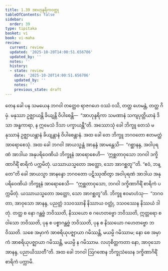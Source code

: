 ```yaml
---
title: 1.39 အာဟုန္ဒရိကဝတ္ထု
tableOfContents: false
sidebar:
  order: 39
type: tipitaka
basket: vi
book: vi-maha
review:
  current: review
  updated: '2025-10-20T14:00:51.656706'
  updated_by: ''
  notes: ''
  history:
  - state: review
    date: '2025-10-20T14:00:51.656706'
    updated_by: ''
    notes: ''
    previous_state: draft
---
```



<DynamicBreadcrumb />


<ReviewStatus review={frontmatter.review} showDetails={true} />

<HypothesisAnnotation frontmatter={frontmatter} />

<Division number="102" book="vi-maha" e="ch" v="3" p="110">

<Paragraph number="443" book="vi-maha">
တေန ခေါ ပန သမယေန ဘဂဝါ တတ္ထေဝ ရာဇဂဟေ ဝဿံ ဝသိ, တတ္ထ ဟေမန္တံ, တတ္ထ ဂိမှံ. မနုဿာ ဥဇ္ဈာယန္တိ ခိယျန္တိ ဝိပါစေန္တိ—  “အာဟုန္ဒရိကာ သမဏာနံ သကျပုတ္တိယာနံ ဒိသာ အန္ဓကာရာ, န ဣမေသံ ဒိသာ ပက္ခာယန္တီ”တိ. အဿောသုံ ခေါ ဘိက္ခူ တေသံ မနုဿာနံ ဥဇ္ဈာယန္တာနံ ခိယျန္တာနံ ဝိပါစေန္တာနံ. အထ ခေါ တေ ဘိက္ခူ ဘဂဝတော ဧတမတ္ထံ အာရောစေသုံ. အထ ခေါ ဘဂဝါ အာယသ္မန္တံ အာနန္ဒံ အာမန္တေသိ—  “ဂစ္ဆာနန္ဒ, အဝါပုရဏံ အာဒါယ အနုပရိဝေဏိယံ ဘိက္ခူနံ အာရောစေဟိ—  ‘ဣစ္ဆတာဝုသော ဘဂဝါ ဒက္ခိဏာဂိရိံ စာရိကံ ပက္ကမိတုံ. ယဿာယသ္မတော အတ္ထော, သော အာဂစ္ဆတူ’”တိ. “ဧဝံ, ဘန္တေ”တိ ခေါ အာယသ္မာ အာနန္ဒော ဘဂဝတော ပဋိဿုဏိတွာ အဝါပုရဏံ အာဒါယ အနုပရိဝေဏိယံ ဘိက္ခူနံ အာရောစေသိ—  “ဣစ္ဆတာဝုသော, ဘဂဝါ ဒက္ခိဏာဂိရိံ စာရိကံ ပက္ကမိတုံ. ယဿာယသ္မတော အတ္ထော, သော အာဂစ္ဆတူ”တိ. ဘိက္ခူ ဧဝမာဟံသု—  “ဘဂဝတာ, အာဝုသော အာနန္ဒ, ပညတ္တံ ဒသဝဿာနိ နိဿာယ ဝတ္ထုံ, ဒသဝဿေန နိဿယံ ဒါတုံ. တတ္ထ စ နော ဂန္တဗ္ဗံ ဘဝိဿတိ, နိဿယော စ ဂဟေတဗ္ဗော ဘဝိဿတိ, ဣတ္တရော စ ဝါသော ဘဝိဿတိ, ပုန စ ပစ္စာဂန္တဗ္ဗံ ဘဝိဿတိ, ပုန စ နိဿယော ဂဟေတဗ္ဗော ဘဝိဿတိ. သစေ အမှာကံ အာစရိယုပဇ္ဈာယာ ဂမိဿန္တိ, မယမ္ပိ ဂမိဿာမ; နော စေ အမှာကံ အာစရိယုပဇ္ဈာယာ ဂမိဿန္တိ, မယမ္ပိ န ဂမိဿာမ. လဟုစိတ္တကတာ နော, အာဝုသော အာနန္ဒ, ပညာယိဿတီ”တိ. အထ ခေါ ဘဂဝါ ဩဂဏေန ဘိက္ခုသံဃေန ဒက္ခိဏာဂိရိံ စာရိကံ ပက္ကာမိ.
</Paragraph>
</Division>
